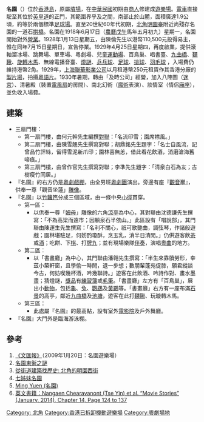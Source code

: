 '''名園'''（{{lang-en|'''Ming Yuen'''}}）位於[[香港島|香港島]]，原屬[[墳場|墳場]]，在[[民國時期|中華民國]]初期由[[商人|商人]]修建成[[遊樂場|遊樂場]]。[[香港電車|電車]]直接駛至其位於[[英皇道|英皇道]]的正門，其範圍界乎{{link-yue|明園西街|明園西街}}及{{link-yue|錦屏街|錦屏街}}之間，南部止於山麓，面積廣達1.9公頃，約等於兩個標準[[足球場|足球場]]。直至20世紀60年代初期，[[北角|北角]][[明園臺|明園臺]]附近尚殘存名園的一道石[[拱橋|拱橋]]。名園在1918年6月17日（[[農曆|農曆]][[戊午|戊午]]馬年五月初九）星期一，名園開始對外[[生意|營業]]。1928年1月13日星期五，由陳倫先生以港幣110,500元投得易主，惟在同年7月15日星期日，宣告停業。1929年4月25日星期四，再度啟業，提供滾軸溜冰場、跳舞場、單車場、粵劇場、兒童[[運動場|運動場]]、百鳥巢、唱書臺、[[九曲橋|九曲橋]]、[[韆鞦|韆鞦]]、[[旋轉木馬|旋轉木馬]]、無線電播音臺、[[燈謎|燈謎]]、[[乒乓球|乒乓球]]、[[足球|足球]]、[[排球|排球]]、[[羽毛球|羽毛球]] ，入場費仍維持港幣2角。1929年，[[上海|上海]][[聯華影業公司|聯華影業公司]]以月租港幣250元租賃作其香港分廠的[[片場系統|製片場]]，拍攝[[粵語片|粵語片]]。1930年暑期，轉由「及時公司」經營，加入八陣圖（[[迷宮|迷宮]]）、清暑殿（裝置[[電風扇|電風扇]]的房間）、南北幻術（[[魔術|魔術]]表演）、談情室（情侶[[廂座|廂座]]），並免收入場費。

== 建築 ==
* 三扇門樓：
** 第一扇門樓，由何元幹先生編撰[[對聯|對聯]]：「名流印雪；園席襟風。」
** 第二扇門樓，由陳雪翹先生撰寫對聯；胡鼎銘先生題字：「名士自風流，記曾品竹評絲，留得雪泥新爪印；園林喜無恙，借此看花飲酒，消磨滄海舊啼痕。」
** 第三扇門樓，由曾作官先生撰寫對聯；李準先生題字：「清泉白石為友；古樹瘦竹同居。」
* 『名園』的右方仍是[[粵劇|粵劇]][[戲棚|戲棚]]，由全男班[[粵劇團|粵劇團]]演出。旁邊有座『[[觀音|觀音]]巖』，供奉一尊「觀音坐蓮」[[雕像|雕像]]。
* 『名園』以[[竹|竹]][[籬笆|籬笆]]分成三個區域，由一條中央[[小徑|小徑]]貫穿。
** 第一區：
*** 以供奉一尊「[[姆母|姆母]]」雕像的六角[[亭_(東亞)|涼亭]]為中心，其對聯由沈德謙先生撰寫：「不為高梁而遠市；因躺泉石半依山。」此區設有「唱說部」，其門聯由陳運生先生撰寫：「名利不關心，祇可歌艷曲，調弦琴，作諸般遊戲；園林堪駐足，何妨酌瓊酥，烹玉乳，消半日清閒。」仍供遊客飲[[茶|茶]]或[[酒|酒]]；吃餅、下[[棋|棋]]、打[[牌九|牌九]]；並有現場樂隊[[伴奏|伴奏]]，演唱[[粵曲|粵曲]]的地方。
** 第二區：
*** 以「書畫廳」為中心，其門聯由潘翱先生撰寫：「半生來靠牘勞形，幸茲小築軒窗，且學偷一時閒，退一步想；數朋輩蓬苑促膝，願君縱談今古，何妨喫幾杯酒，吟幾聯詩。」遊客在此飲酒、吟詩作對、畫水墨畫；猜燈謎，[[獎品|獎品]]有[[練習簿|練習簿]]或[[毛筆|毛筆]]。「書畫廳」左方有「百鳥巢」，展出小[[動物|動物]]，包括[[龜|龜]]、[[兔|兔]]、[[鸚鵡|鸚鵡]]及[[黃鸝|黃鸝]]等。「書畫廳」右方有一座布滿[[石景|石景]]的高亭，鄰近[[九曲橋|九曲橋]]及[[池塘|池塘]]，遊客在此打[[韆鞦|韆鞦]]、玩璇轉木馬。
** 第三區：
*** 此處屬『名園』的最高點，設有室外[[電影院|電影院]]及戶外舞廳。
* 『名園』大門外是臨海游泳棚。

== 參考 ==
# [http://paper.wenweipo.com/2009/01/20/ED0901200015.htm 《文匯報》]{{Wayback|url=http://paper.wenweipo.com/2009/01/20/ED0901200015.htm |date=20200520133735 }}（2009年1月20日：名園遊樂場）
# [http://blog.chinaunix.net/uid-20375883-id-3229181.html 名園東街之謎]{{Wayback|url=http://blog.chinaunix.net/uid-20375883-id-3229181.html |date=20200520133744 }}
# [http://blog.yahoo.com/_GHWTQ2RVFP56L5ZRMLQZU4GPRA/articles/616287 從街道建築找歷史: 北角的明園西街]
# [https://www.youtube.com/watch?v=uOe_Hu_2La0 七姊妹名園]{{Wayback|url=https://www.youtube.com/watch?v=uOe_Hu_2La0 |date=20200614075315 }}
# [https://www.youtube.com/watch?v=Z2SIu10a-Zs Ming Yuen (名園)]{{Wayback|url=https://www.youtube.com/watch?v=Z2SIu10a-Zs |date=20200520133756 }}
# [https://books.google.com.hk/books?id=kE_eAgAAQBAJ&printsec=frontcover&hl=zh-TW&source=gbs_ge_summary_r&cad=0#v=onepage&q&f=true 英文書籍：Nangaen Chearavanont (Tse Yin) et al. “Movie Stories” (January, 2014), Chapter 14, Page 124 to 137]{{Wayback|url=https://books.google.com.hk/books?id=kE_eAgAAQBAJ&printsec=frontcover&hl=zh-TW&source=gbs_ge_summary_r&cad=0#v=onepage&q&f=true |date=20160304081129 }}

{{香港主題公園}}

[[Category:_北角|Category: 北角]]
[[Category:香港已拆卸機動遊樂場|Category:香港已拆卸機動遊樂場]]
[[Category:粵劇場地|Category:粵劇場地]]